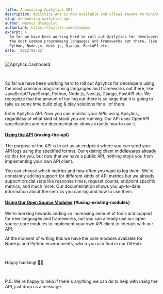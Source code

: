 ```yaml
---
title: Announcing Apilytics API
description: Apilytics API is now available and allows anyone to monitor their APIs with Apilytics regardless of their tech stack.
slug: announcing-apilytics-api
author: Markus Blomqvist
authorLink: https://twitter.com/blomqma
excerpt: >
  So far we have been working hard to roll out Apilytics for developers using
  the most common programming langauges and frameworks out there, like JavaScript/TypeScript,
  Python, Node.js, Next.js, Django, FastAPI etc.
date: '2022-01-22'
---
```


![Apilytics Dashboard](/mock-ups/time-frame.png)

<br />

So far we have been working hard to roll out Apilytics for developers using
the most common programming langauges and frameworks out there, like JavaScript/TypeScript,
Python, Node.js, Next.js, Django, FastAPI etc. We recognize that the amount of tooling
out there is so large that it is going to take us some time build plug & play solutions
for all of them.

Enter Apilytics API. Now you can monitor your APIs using Apilytics,
regardless of what kind of stack you are running. Our API uses <ExternalLink href="https://swagger.io/specification/">OpenAPI specification</ExternalLink>
and our <Link href={routes.apiDocs}>documentation</Link> shows exactly how to use it.

#### [Using the API](#using-the-api) {#using-the-api}

The purpose of the API is to act as an endpoint where you can send your API logs using the specified format.
Our existing client middlewares already do this for you, but now that we have a public API, nothing stops you
from implementing your own API client.

You can choose which metrics and how often you want to log them.
We're constantly adding support for different kinds of API metrics but we already support
crucial stats like response times, request counts, endpoint specific metrics, and much more.
Our <Link href={routes.apiDocs}>documentation</Link> shows you up-to-date information about the metrics you can log and how to use them.

#### [Using Our Open Source Modules](#using-existing-modules) {#using-existing-modules}

We're working towards adding an increasing amount of tools and support for new languages and frameworks,
but you can already use our open source core modules to implement your own API client to interact with our API.

At the moment of writing this we have the core modules available for Node.js and Python environments,
which you can find in our <ExternalLink href={routes.github}>GitHub</ExternalLink>.

<br />

Happy hacking! 👨‍💻

<br />

P.S. We're happy to help if there's anything we can do to help with using the API, just drop us a <Link href={routes.contact}>message</Link>.
